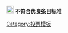 <noinclude>{{pp-template|small=yes}}</noinclude>[[File:Symbol oppose vote.svg|link=|20px]] '''不符合优良条目标准'''<noinclude>
[[Category:投票模板]]
</noinclude>